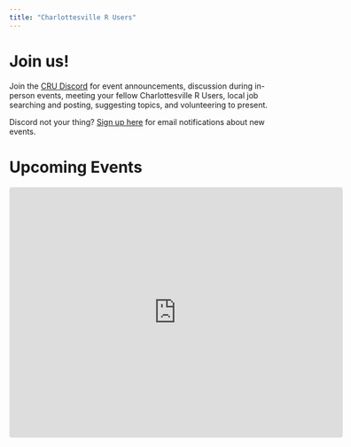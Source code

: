 ```yaml
---
title: "Charlottesville R Users"
---
```


# Join us!

Join the [CRU Discord](https://discord.gg/MZ49Zar4gA) for event announcements, discussion during in-person events, meeting your fellow Charlottesville R Users, local job searching and posting, suggesting topics, and volunteering to present. 

Discord not your thing? [Sign up here](https://groups.google.com/g/cvillerusers) for email notifications about new events.

# Upcoming Events

<iframe
    src="https://lu.ma/embed/calendar/cal-bTmfo5ZEWrhz8e9/events"
    width="600"
    height="450"
    frameborder="0"
    style="border: 1px solid #bfcbda88; border-radius: 4px;"
    allowfullscreen=""
    aria-hidden="false"
    tabindex="0"
></iframe>